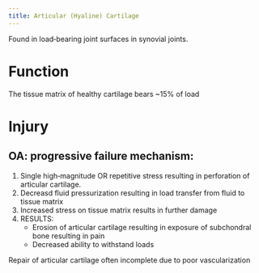 ```yaml
---
title: Articular (Hyaline) Cartilage
---
```



Found in load‐bearing joint surfaces in
synovial joints.


# Function

The tissue matrix of healthy cartilage bears ~15% of load

# Injury

## OA: progressive failure mechanism:

1. Single high‐magnitude OR repetitive stress resulting in perforation of articular cartilage.
2. Decreasd fluid pressurization resulting in load transfer
from fluid to tissue matrix
3. Increased stress on tissue matrix results in further
damage
4. RESULTS:
    - Erosion of articular cartilage resulting in exposure of subchondral bone resulting in pain 
    - Decreased ability to withstand loads

Repair of articular cartilage often incomplete due to poor vascularization